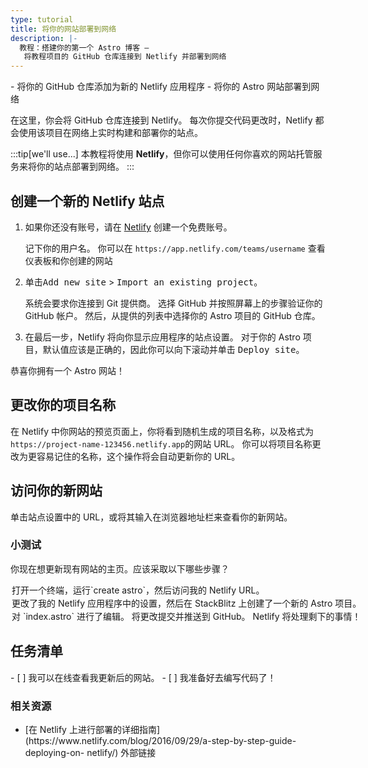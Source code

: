 ```yaml
---
type: tutorial
title: 将你的网站部署到网络
description: |-
  教程：搭建你的第一个 Astro 博客 —
   将教程项目的 GitHub 仓库连接到 Netlify 并部署到网络
---
```


<PreCheck>
  - 将你的 GitHub 仓库添加为新的 Netlify 应用程序
  - 将你的 Astro 网站部署到网络
</PreCheck>

在这里，你会将 GitHub 仓库连接到 Netlify。 每次你提交代码更改时，Netlify 都会使用该项目在网络上实时构建和部署你的站点。

:::tip[we'll use...]
本教程将使用 **Netlify**，但你可以使用任何你喜欢的网站托管服务来将你的站点部署到网络。
:::

## 创建一个新的 Netlify 站点

1. 如果你还没有账号，请在 [Netlify](https://netlify.com) 创建一个免费账号。

     记下你的用户名。 你可以在 `https://app.netlify.com/teams/username` 查看仪表板和你创建的网站

2. 单击<kbd>Add new site</kbd> > <kbd>Import an existing project</kbd>。

     系统会要求你连接到 Git 提供商。 选择 GitHub 并按照屏幕上的步骤验证你的 GitHub 帐户。 然后，从提供的列表中选择你的 Astro 项目的 GitHub 仓库。

3. 在最后一步，Netlify 将向你显示应用程序的站点设置。 对于你的 Astro 项目，默认值应该是正确的，因此你可以向下滚动并单击 <kbd>Deploy site</kbd>。

恭喜你拥有一个 Astro 网站！

## 更改你的项目名称

在 Netlify 中你网站的预览页面上，你将看到随机生成的项目名称，以及格式为`https://project-name-123456.netlify.app`的网站 URL。 你可以将项目名称更改为更容易记住的名称，这个操作将会自动更新你的 URL。

## 访问你的新网站

单击站点设置中的 URL，或将其输入在浏览器地址栏来查看你的新网站。

<Box icon="question-mark">

### 小测试

你现在想更新现有网站的主页。应该采取以下哪些步骤？

  <MultipleChoice>
    <Option>
      打开一个终端，运行`create astro`，然后访问我的 Netlify URL。
    </Option>
    <Option>
      更改了我的 Netlify 应用程序中的设置，然后在 StackBlitz 上创建了一个新的 Astro 项目。
    </Option>
    <Option isCorrect>
      对 `index.astro` 进行了编辑。 将更改提交并推送到 GitHub。 Netlify 将处理剩下的事情！
    </Option>
  </MultipleChoice>
 </Box>

<Box icon="check-list">

## 任务清单

<Checklist>
- [ ] 我可以在线查看我更新后的网站。
- [ ] 我准备好去编写代码了！
</Checklist>
</Box>

### 相关资源

- <p>[在 Netlify 上进行部署的详细指南](https://www.netlify.com/blog/2016/09/29/a-step-by-step-guide-deploying-on- netlify/) <Badge>外部链接</Badge></p>
